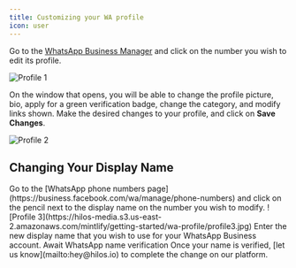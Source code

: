 ```yaml
---
title: Customizing your WA profile
icon: user
---
```


Go to the [WhatsApp Business Manager](https://business.facebook.com/wa/manage/home) and click on the number you wish to edit its profile.

![Profile 1](https://hilos-media.s3.us-east-2.amazonaws.com/mintlify/getting-started/wa-profile/profile1.jpg)

On the window that opens, you will be able to change the profile picture, bio, apply for a green verification badge, change the category, and modify links shown.
Make the desired changes to your profile, and click on **Save Changes**.

![Profile 2](https://hilos-media.s3.us-east-2.amazonaws.com/mintlify/getting-started/wa-profile/profile2.jpg)

## Changing Your Display Name

<Steps>
  <Step title="Select a phone number">
    Go to the [WhatsApp phone numbers page](https://business.facebook.com/wa/manage/phone-numbers) and click on the pencil next to the display name on the number you wish to modify.
    ![Profile 3](https://hilos-media.s3.us-east-2.amazonaws.com/mintlify/getting-started/wa-profile/profile3.jpg)
  </Step>
  <Step title="Customize the display name">
    Enter the new display name that you wish to use for your WhatsApp Business account.
  </Step>
  <Step title="Await WhatsApp name verification">
    Await WhatsApp name verification
  </Step>
  <Step title="Let us know">
    Once your name is verified, [let us know](mailto:hey@hilos.io) to complete the change on our platform.
  </Step>
</Steps>

